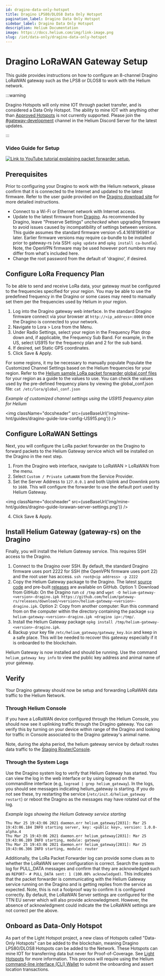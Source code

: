 ```yaml
---
id: dragino-data-only-hotspot
title: Dragino LPS80/DLOS8 Data Only Hotspot
pagination_label: Dragino Data Only Hotspot
sidebar_label: Dragino Data Only Hotspot
description: Helium Documentation
image: https://docs.helium.com/img/link-image.png
slug: /iot/data-only/dragino-data-only-hotspot
---
```


# Dragino LoRaWAN Gateway Setup


<LegacyContentBanner />

This guide provides instructions on how to configure an 8-channel Dragino LoRaWAN gateway such as
the LPS8 or DLOS8 to work with the Helium network.

:::warning

Dragino Hotspots will only mine IOT through packet transfer, and is considered a Data Only Hotspot.
The ability to mine IOT with anything other than [Approved Hotspots](https://helium.com/mine) is not
currently supported. Please join the
[#gateway-development](discord://discord.com/channels/404106811252408320/784462269072277576) channel
in the Helium Discord Server for the latest updates.

:::

### Video Guide for Setup

[![Link to YouTube tutorial explaining packet forwarder setup.](https://img.youtube.com/vi/OuujPVK8f3U/0.jpg)](https://www.youtube.com/watch?v=OuujPVK8f3U)

## Prerequisites

Prior to configuring your Dragino to work with the Helium network, please confirm that it is
connected to the Internet and updated to the latest firmware. Refer to the user guide provided on
the [Dragino download site](http://www.dragino.com/downloads/index.php?dir=LoRa_Gateway/) for more
detailed instructions.

- Connect to a Wi-Fi or Ethernet network with Internet access.
- Update to the latest firmware from
  [Dragino](http://www.dragino.com/downloads/index.php?dir=LoRa_Gateway/). As recommended by
  Dragino, leave "Preserve Settings" _unchecked_ when upgrading firmware to avoid issues caused by
  incompatibility of settings between versions. This guide assumes the standard firmware version
  v5.4.1618196981 or later. Earlier firmware versions may require ca-bundle to be installed prior to
  gateway-rs (via SSH: `opkg update` and `opkg install ca-bundle`). Note, the OpenVPN firmware may
  be used however port numbers may differ from what's included here.
- Change the root password from the default of 'dragino', if desired.

## Configure LoRa Frequency Plan

To be able to send and receive LoRa data, your gateway must be configured to the frequencies
specified for your region. You may be able to use the predefined frequency in the Dragino or some
cases may need to manually set them per the frequencies used by Helium in your region.

1. Log into the Dragino gateway web interface. In the standard Dragino firmware connect via your
   browser at `http://<ip_address>:8000` once the Dragino is connected to your network.
2. Navigate to Lora > Lora from the Menu.
3. Under Radio Settings, select your region in the Frequency Plan drop down and, if applicable, the
   Frequency Sub Band. For example, in the US, select US915 for the frequency plan and 2 for the sub
   band.
4. If desired, set Static GPS coordinates.
5. Click Save & Apply.

For some regions, it my be necessary to manually populate Populate the Customized Channel Settings
based on the Helium frequencies for your region. Refer to the
[Helium sample LoRa packet forwarder global.conf files](https://github.com/helium/sx1302_hal/tree/helium/hotspot/packet_forwarder)
for your region as a guide to the values to use. You can check the values used by the pre-defined
frequency plans by viewing the global_conf.json file: `cat /etc/lora/global_conf.json`

_Example of customized channel settings using the US915 frequency plan for Helium_

<img
  className="docsheader"
  src={useBaseUrl('img/mine-hnt/guides/dragino-guide-lora-config-US915.png')}
/>

## Configure LoRaWAN Settings

Next, you will configure the LoRa packet forwarder on the Dragino to forward packets to the Helium
Gateway service which will be installed on the Dragino in the next step.

1. From the Dragino web interface, navigate to LoRaWAN > LoRaWAN from the menu.
2. Select `Custom / Private LoRaWAN` from the Service Provider.
3. Set the Server Address to `127.0.0.1` and both Uplink and Downlink ports to `1680`. This will
   configure the forwarder to use the default port used by Helium Gateway.

<img
  className="docsheader"
  src={useBaseUrl('img/mine-hnt/guides/dragino-guide-lorawan-server-settings.png')}
/>

4. Click Save & Apply.

## Install Helium Gateway (gateway-rs) on the Dragino

Finally, you will install the Helium Gateway service. This requires SSH access to the Dragino.

1. Connect to the Dragino over SSH. By default, the standard Dragino firmware uses port 2222 for SSH
   (the OpenVPN firmware uses port 22) and the root user has access. `ssh root@<ip address> -p 2222`
2. Copy the Helium Gateway package to the Dragino. The latest
   [source code](https://github.com/helium/gateway-rs) and pre-built
   [releases](https://github.com/helium/gateway-rs/releases) are available on GitHub. Option 1:
   Download from GitHub: On the Dragino run `cd /tmp` and
   `wget -O helium-gateway-<version>-dragino.ipk https://github.com/helium/gateway-rs/releases/download/<version>/helium-gateway-<version>-dragino.ipk`.
   Option 2: Copy from another computer: Run this command from on the computer within the directory
   containing the package `scp helium-gateway-<version>-dragino.ipk <dragino ip>:/tmp/`.
3. Install the Helium Gateway package `opkg install /tmp/helium-gateway-<version>-dragino.ipk`.
4. Backup your key file `/etc/helium_gateway/gateway_key.bin` and keep in a safe place. This will be
   needed to recover this gateway especially if it is onboarded to the blockchain.

Helium Gateway is now installed and should be running. Use the command `helium_gateway key info` to
view the public key address and animal name of your gateway.

## Verify

Your Dragino gateway should now be setup and forwarding LoRaWAN data traffic to the Helium Network.

### Through Helium Console

If you have a LoRaWAN device configured through the Helium Console, you should now see it uplinking
traffic through the Dragino gateway. You can verify this by turning on your device within range of
the Dragino and looking for traffic in Console associated to the Dragino gateway's animal name.

Note, during the alpha period, the helium gateway service by default routes data traffic to the
[Staging Router/Console](https://staging-console.helium.wtf/).

### Through the System Logs

Use the Dragino system log to verify that Helium Gateway has started. You can view the log in the
web interface or by using logread on the commandline interface (e.g,
`logread | grep helium_gateway`). In the logs, you should see messages indicating helium_gateway is
starting. If you do not see these, try restarting the service (`/etc/init.d/helium_gateway restart`)
or reboot the Dragino as the messages may have rotated out of the log.

_Example logs showing the Helium Gateway service starting_

```
Thu Mar 25 19:43:06 2021 daemon.err helium_gateway[2031]: Mar 25 19:43:06.184 INFO starting server, key: <public key>, version: 1.0.0-alpha.4
Thu Mar 25 19:43:06 2021 daemon.err helium_gateway[2031]: Mar 25 19:43:06.289 INFO starting, module: gateway
Thu Mar 25 19:43:06 2021 daemon.err helium_gateway[2031]: Mar 25 19:43:06.306 INFO starting, module: router
```

Additionally, the LoRa Packet Forwarder log can provide some clues as to whether the LoRaWAN server
configuration is correct. Search the system log for PULL_DATA messages and confirm that they are
acknowledged such as `REPORT~ # PULL_DATA sent: 1 (100.00% acknowledged)`. This indicates that the
packet forwarder is communicating with the Helium Gateway service running on the Dragino and is
getting replies from the service as expected. Note, this is not a foolproof way to confirm it is
configured correctly. By default, the LoRaWAN Server settings are configured for the TTN EU server
which will also provide acknowledgment. However, the absence of acknowledgment could indicate the
the LoRaWAN settings are not correct per the above.

## Onboard as Data-Only Hotspot

As part of the Light Hotspot project, a new class of Hotspots called "Data-Only Hotspots" can be
added to the blockchain, meaning Dragino LPS80/DLOS8 Hotspots can be added to the Network. These
Hotspots can mine IOT for transferring data but never for Proof-of-Coverage. See
[Light Hotspots](/iot/hotspots) for more information. This process will require using the Helium
[command-line interface (CLI) Wallet](https://github.com/helium/helium-wallet-rs) to submit the
onboarding and assert location transactions.

